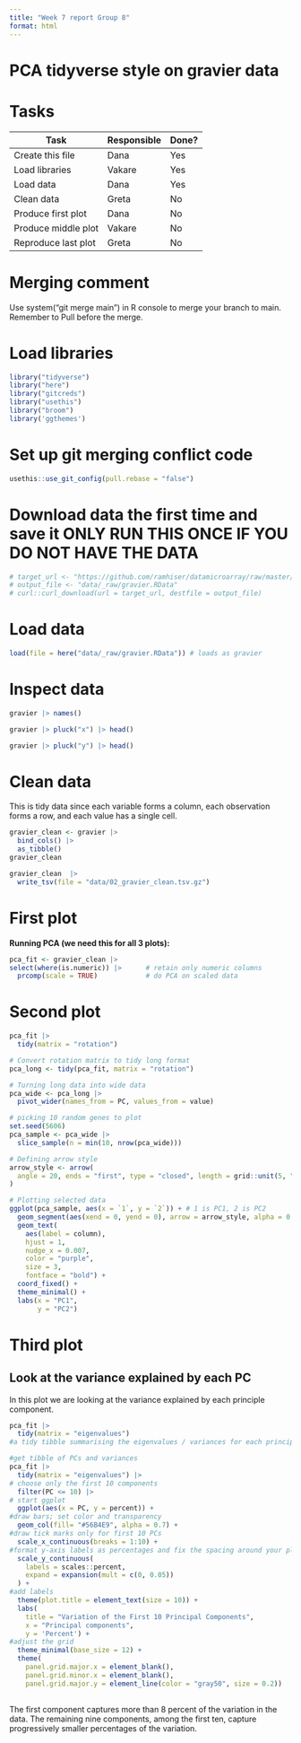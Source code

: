 ```yaml
---
title: "Week 7 report Group 8"
format: html
---
```


# PCA tidyverse style on gravier data

# Tasks

| Task                | Responsible | Done? |
|---------------------|-------------|-------|
| Create this file    | Dana        | Yes   |
| Load libraries      | Vakare      | Yes   |
| Load data           | Dana        | Yes   |
| Clean data          | Greta       | No    |
| Produce first plot  | Dana        | No    |
| Produce middle plot | Vakare      | No    |
| Reproduce last plot | Greta       | No    |

# Merging comment

Use system("git merge main") in R console to merge your branch to main. Remember to Pull before the merge.

# Load libraries

```r
library("tidyverse")
library("here")
library("gitcreds")
library("usethis")
library("broom")
library('ggthemes')
```

# Set up git merging conflict code

```r
usethis::use_git_config(pull.rebase = "false")
```

# Download data the first time and save it ONLY RUN THIS ONCE IF YOU DO NOT HAVE THE DATA

```r
# target_url <- "https://github.com/ramhiser/datamicroarray/raw/master/data/gravier.RData"
# output_file <- "data/_raw/gravier.RData"
# curl::curl_download(url = target_url, destfile = output_file)
```

# Load data

```r
load(file = here("data/_raw/gravier.RData")) # loads as gravier
```

# Inspect data

```r
gravier |> names()
```

```r
gravier |> pluck("x") |> head()
```

```r
gravier |> pluck("y") |> head()
```

# Clean data

This is tidy data since each variable forms a column, each observation forms a row, and each value has a single cell.

```r
gravier_clean <- gravier |>
  bind_cols() |>
  as_tibble()
gravier_clean
```

```r
gravier_clean  |> 
  write_tsv(file = "data/02_gravier_clean.tsv.gz")
```

# First plot

**Running PCA (we need this for all 3 plots):**

```r

pca_fit <- gravier_clean |>
select(where(is.numeric)) |>      # retain only numeric columns
  prcomp(scale = TRUE)            # do PCA on scaled data
```

# Second plot

```r
pca_fit |>
  tidy(matrix = "rotation")
```

```r

# Convert rotation matrix to tidy long format
pca_long <- tidy(pca_fit, matrix = "rotation")

# Turning long data into wide data
pca_wide <- pca_long |>
  pivot_wider(names_from = PC, values_from = value)

# picking 10 random genes to plot
set.seed(5606)
pca_sample <- pca_wide |>
  slice_sample(n = min(10, nrow(pca_wide)))

# Defining arrow style
arrow_style <- arrow(
  angle = 20, ends = "first", type = "closed", length = grid::unit(5, "pt")
)

# Plotting selected data
ggplot(pca_sample, aes(x = `1`, y = `2`)) + # 1 is PC1, 2 is PC2
  geom_segment(aes(xend = 0, yend = 0), arrow = arrow_style, alpha = 0.7, color = "magenta") +
  geom_text(
    aes(label = column),
    hjust = 1,
    nudge_x = 0.007,
    color = "purple",
    size = 3,
    fontface = "bold") +
  coord_fixed() +
  theme_minimal() +
  labs(x = "PC1",
       y = "PC2")
```

# Third plot

## Look at the variance explained by each PC

In this plot we are looking at the variance explained by each principle component.

```r
pca_fit |>
  tidy(matrix = "eigenvalues")
#a tidy tibble summarising the eigenvalues / variances for each principal component.
```

```r
#get tibble of PCs and variances
pca_fit |>
  tidy(matrix = "eigenvalues") |>
# choose only the first 10 components 
  filter(PC <= 10) |>
# start ggplot
  ggplot(aes(x = PC, y = percent)) + 
#draw bars; set color and transparency
  geom_col(fill= "#56B4E9", alpha = 0.7) +
#draw tick marks only for first 10 PCs
  scale_x_continuous(breaks = 1:10) +
#format y-axis labels as percentages and fix the spacing around your plot area
  scale_y_continuous(
    labels = scales::percent,
    expand = expansion(mult = c(0, 0.05))
  ) +
#add labels  
  theme(plot.title = element_text(size = 10)) + 
  labs(
    title = "Variation of the First 10 Principal Components",
    x = "Principal components", 
    y = 'Percent') +
#adjust the grid  
  theme_minimal(base_size = 12) +
  theme(
    panel.grid.major.x = element_blank(),   
    panel.grid.minor.x = element_blank(),
    panel.grid.major.y = element_line(color = "gray50", size = 0.2))
 
```

The first component captures more than 8 percent of the variation in the data. The remaining nine components, among the first ten, capture progressively smaller percentages of the variation.
